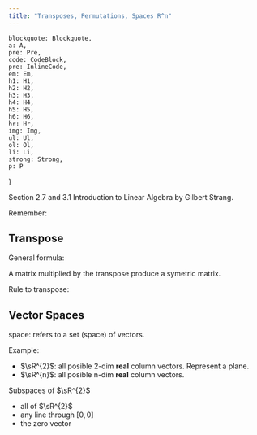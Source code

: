 ```yaml
---
title: "Transposes, Permutations, Spaces R^n"
---
```



    blockquote: Blockquote,
    a: A,
    pre: Pre,
    code: CodeBlock,
    pre: InlineCode,
    em: Em,
    h1: H1,
    h2: H2,
    h3: H3,
    h4: H4,
    h5: H5,
    h6: H6,
    hr: Hr,
    img: Img,
    ul: Ul,
    ol: Ol,
    li: Li,
    strong: Strong,
    p: P
}

Section 2.7 and 3.1 Introduction to Linear Algebra by Gilbert Strang.

Remember:

<Equation
    formula="\begin{bmatrix}
    \mA = \mL \mU
    \end{bmatrix}"
    description="LU decomposition."
/>

## Transpose

<Equation
    formula="\textrm{If} \quad \mA = \begin{bmatrix}
    1 & 2 & 3 \\
    0 & 0 & 4
    \end{bmatrix} \quad \textrm{then} \quad \mA^{T} = \begin{bmatrix}
    1 & 0 \\
    2 & 0 \\
    3 & 4
    \end{bmatrix}"
    description="Transpose"
/>

General formula:

<Equation
    formula="(\mA^T)_{ij} = \mA_{ji}"
    description="General formula for transpose."
/>

<Equation
    formula="\mA^T = \mA"
    description="Symetric matrix."
/>

<Important
    note="Transpose do not effect symetric matrices."
/>

A matrix multiplied by the transpose produce a symetric matrix.

<Equation
    formula="\mR^{T} \mR \textrm{ is always symetric}"
/>

Rule to transpose:

<Equation
    formula="(\mR^{T} \mR)^{T} = \mR^{T} \mR^{TT} = \mR^{T} \mR"
/>

## Vector Spaces

space: refers to a set (space) of vectors.


Example:
- $\sR^{2}$: all posible 2-dim **real** column vectors. Represent a plane.
- $\sR^{n}$: all posible n-dim **real** column vectors.

<Important
    note="Definition: The space $\sR^n$ consists of all column vectors $\vv$ with $n$ components (the components are real numbers)."
/>

<VectorSpace2D/>

Subspaces of $\sR^{2}$
- all of $\sR^{2}$
- any line through $[0, 0]$
- the zero vector


